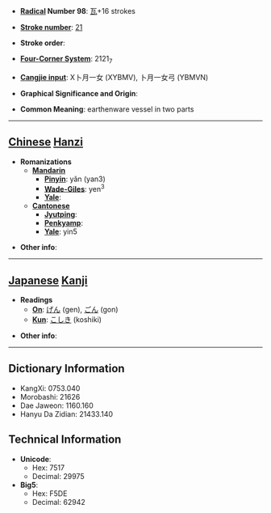 * '''[[Wiktionary:Chinese radical index| Radical]] Number 98''': [[Wiktionary:Chinese radical index 瓦|瓦]]+16 strokes

* '''[[Wiktionary:Chinese total strokes index|Stroke number]]''': [[Wiktionary:Chinese total strokes index 21|21]]

* '''Stroke order''': 

* '''[[Wiktionary:Chinese four corner index|Four-Corner System]]''': 2121<sub>7</sub>

* '''[[Wiktionary:Chinese Cangjie index|Cangjie input]]''': X卜月一女 (XYBMV), 卜月一女弓 (YBMVN)

* '''Graphical Significance and Origin''': 

* '''Common Meaning''': earthenware vessel in two parts

----

== [[Chinese]] [[Hanzi]] ==

* '''Romanizations'''
** '''[[Mandarin]]'''
*** '''[[Pinyin]]''': yǎn (yan3)
*** '''[[Wade-Giles]]''': yen<sup>3</sup>
*** '''[[Yale]]''': 
** '''[[Cantonese]]'''
*** '''[[Jyutping]]''':
*** '''[[Penkyamp]]''': 
*** '''[[Yale]]''': yin5

* '''Other info''': 

----

== [[Japanese]] [[Kanji]] ==

* '''Readings'''
** '''[[On]]''': [[げん]] (gen), [[ごん]] (gon)
** '''[[Kun]]''': [[こしき]] (koshiki)

* '''Other info''':  

----

== Dictionary Information ==

* KangXi: 0753.040
* Morobashi: 21626
* Dae Jaweon: 1160.160
* Hanyu Da Zidian: 21433.140

== Technical Information ==

* '''Unicode''':
** Hex: 7517
** Decimal: 29975
* '''Big5''':
** Hex: F5DE
** Decimal: 62942